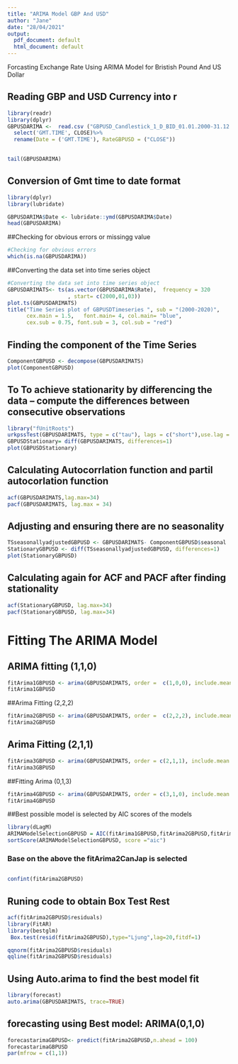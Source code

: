 ```yaml
---
title: "ARIMA Model GBP And USD"
author: "Jane"
date: "28/04/2021"
output:
  pdf_document: default
  html_document: default
---
```



 Forcasting Exchange Rate Using ARIMA Model for Bristish Pound And US Dollar

## Reading GBP and USD Currency into r
```r
library(readr)
library(dplyr)
GBPUSDARIMA <-  read.csv ("GBPUSD_Candlestick_1_D_BID_01.01.2000-31.12.2020.csv")%>%
  select('GMT.TIME', CLOSE)%>%
  rename(Date = ('GMT.TIME'), RateGBPUSD = ("CLOSE"))

  
tail(GBPUSDARIMA)
```

## Conversion of Gmt time to date format
```r
library(dplyr)
library(lubridate)

GBPUSDARIMA$Date <- lubridate::ymd(GBPUSDARIMA$Date)
head(GBPUSDARIMA)

```



##Checking for obvious errors or missingg value
```r
#Checking for obvious errors
which(is.na(GBPUSDARIMA))

```

##Converting the data set into time series object

```r
#Converting the data set into time series object
GBPUSDARIMATS<- ts(as.vector(GBPUSDARIMA$Rate),  frequency = 320
                   , start= c(2000,01,03))
plot.ts(GBPUSDARIMATS)
title("Time Series plot of GBPUSDTimeseries ", sub = "(2000-2020)",
      cex.main = 1.5,   font.main= 4, col.main= "blue",
      cex.sub = 0.75, font.sub = 3, col.sub = "red")
```





## Finding the component of the Time Series

```r
ComponentGBPUSD <- decompose(GBPUSDARIMATS)
plot(ComponentGBPUSD)
```

## To To achieve stationarity by differencing the data – compute the differences between consecutive observations

```r
library("fUnitRoots")
urkpssTest(GBPUSDARIMATS, type = c("tau"), lags = c("short"),use.lag = NULL, doplot = TRUE)
GBPUSDStationary= diff(GBPUSDARIMATS, differences=1)
plot(GBPUSDStationary)
```


## Calculating Autocorrlation function and partil autocorlation function


```r
acf(GBPUSDARIMATS,lag.max=34)
pacf(GBPUSDARIMATS, lag.max = 34)
```


## Adjusting and ensuring there are no seasonality
```r
TSseasonallyadjustedGBPUSD <- GBPUSDARIMATS- ComponentGBPUSD$seasonal 
StationaryGBPUSD <- diff(TSseasonallyadjustedGBPUSD, differences=1)
plot(StationaryGBPUSD)
```


## Calculating again for ACF and PACF after finding stationality

```r
acf(StationaryGBPUSD, lag.max=34)
pacf(StationaryGBPUSD, lag.max=34)
```


# Fitting The ARIMA Model
## ARIMA fitting (1,1,0)

```r
fitArima1GBPUSD <- arima(GBPUSDARIMATS, order =  c(1,0,0), include.mean = TRUE)
fitArima1GBPUSD
```





##Arima Fitting (2,2,2)

```r
fitArima2GBPUSD <- arima(GBPUSDARIMATS, order =  c(2,2,2), include.mean = TRUE)
fitArima2GBPUSD

```

## Arima Fitting (2,1,1)

```r
fitArima3GBPUSD <- arima(GBPUSDARIMATS, order = c(2,1,1), include.mean = TRUE)
fitArima3GBPUSD
```


##Fitting Arima (0,1,3)

```r
fitArima4GBPUSD <- arima(GBPUSDARIMATS, order = c(3,1,0), include.mean = TRUE)
fitArima4GBPUSD
```


##Best possible model is selected by AIC scores of the models



```r
library(dLagM)
ARIMAModelSelectionGBPUSD = AIC(fitArima1GBPUSD,fitArima2GBPUSD,fitArima3GBPUSD,fitArima4GBPUSD)
sortScore(ARIMAModelSelectionGBPUSD, score ="aic")
```

### Base on the above the fitArima2CanJap is selected

##

```r
confint(fitArima2GBPUSD)
```

## Runing code to obtain Box Test Rest

```r
acf(fitArima2GBPUSD$residuals)
library(FitAR)
library(bestglm)
 Box.test(resid(fitArima2GBPUSD),type="Ljung",lag=20,fitdf=1)

qqnorm(fitArima2GBPUSD$residuals)
qqline(fitArima2GBPUSD$residuals)
```


## Using Auto.arima to find the best model fit

```r
library(forecast)
auto.arima(GBPUSDARIMATS, trace=TRUE)
```





## forecasting using  Best model: ARIMA(0,1,0)    

```r
forecastarimaGBPUSD<- predict(fitArima2GBPUSD,n.ahead = 100)
forecastarimaGBPUSD
par(mfrow = c(1,1))
```



